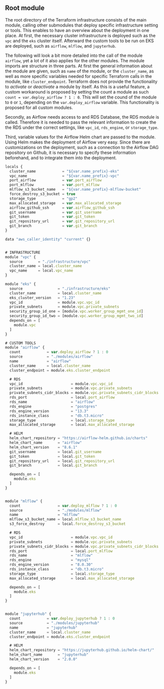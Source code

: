 
## Root module

The root directory of the Terraform infrastructure consists of the main module, calling other submodules that deploy specific infrastructure setting or tools.
This enables to have an overview about the deployment in one place. At first, the necessary cluster infrastructure is deployed such as the `vpc` and the `eks` cluster itself. Afterward the custom tools to be run on EKS are deployed, such as `airflow`, `mlflow`, and `jupyterhub`.

The following will look a bit more detailed into the call of the module `airflow`, yet a lot of it also applies for the other modules. 
The module imports are structure in three parts. At first the general information about the module are given, such as `name` of the module, or the `cluster_name`, as well as more specific variables needed for specific Terraform calls in the module, like `cluster_endpoint`. 
Terraform does not provide the functionality to *activate* or *deactivate* a module by itself. As this is a useful feature, a custom workaround is proposed by setting the count a module as such `count = var.deploy_airflow ? 1 : 0`. This will set the cound of the module to `0` or `1`, depending on the `var.deploy_airflow` variable. This functionality is proposed for all custom modules.

Secondly, as Airflow needs access to and RDS Database, the RDS module is called. Therefore it is needed to pass the relevant information to create the the RDS under the correct settings, like `vpc_id`, `rds_engine`, or `storage_type`.

Third, variable values for the Airflow Helm chart are passed to the module. Using Helm makes the deployment of Airflow very easy. Since there are customizations on the deployment, such as a connection to the Airflow DAG repository on Github, it is necessary to specify these information beforehand, and to integrate them into the deployment.

\footnotesize
```javascript
locals {
  cluster_name            = "${var.name_prefix}-eks"
  vpc_name                = "${var.name_prefix}-vpc"
  port_airflow            = var.port_airflow
  port_mlflow             = var.port_mlflow
  mlflow_s3_bucket_name   = "${var.name_prefix}-mlflow-bucket"
  force_destroy_s3_bucket = true
  storage_type            = "gp2"
  max_allocated_storage   = var.max_allocated_storage
  airflow_github_ssh      = var.airflow_github_ssh
  git_username            = var.git_username
  git_token               = var.git_token
  git_repository_url      = var.git_repository_url
  git_branch              = var.git_branch
}

data "aws_caller_identity" "current" {}


# INFRASTRUCTURE
module "vpc" {
  source       = "./infrastructure/vpc"
  cluster_name = local.cluster_name
  vpc_name     = local.vpc_name
}

module "eks" {
  source                = "./infrastructure/eks"
  cluster_name          = local.cluster_name
  eks_cluster_version   = "1.23"
  vpc_id                = module.vpc.vpc_id
  private_subnets       = module.vpc.private_subnets
  security_group_id_one = [module.vpc.worker_group_mgmt_one_id]
  security_group_id_two = [module.vpc.worker_group_mgmt_two_id]
  depends_on = [
    module.vpc
  ]
}

# CUSTOM TOOLS
module "airflow" {
  count            = var.deploy_airflow ? 1 : 0
  source           = "./modules/airflow"
  name             = "airflow"
  cluster_name     = local.cluster_name
  cluster_endpoint = module.eks.cluster_endpoint

  # RDS
  vpc_id                      = module.vpc.vpc_id
  private_subnets             = module.vpc.private_subnets
  private_subnets_cidr_blocks = module.vpc.private_subnets_cidr_blocks
  rds_port                    = local.port_airflow
  rds_name                    = "airflow"
  rds_engine                  = "postgres"
  rds_engine_version          = "13.3"
  rds_instance_class          = "db.t3.micro"
  storage_type                = local.storage_type
  max_allocated_storage       = local.max_allocated_storage

  # HELM
  helm_chart_repository = "https://airflow-helm.github.io/charts"
  helm_chart_name       = "airflow"
  helm_chart_version    = "8.6.1"
  git_username          = local.git_username
  git_token             = local.git_token
  git_repository_url    = local.git_repository_url
  git_branch            = local.git_branch

  depends_on = [
    module.eks
  ]
}


module "mlflow" {
  count                 = var.deploy_mlflow ? 1 : 0
  source                = "./modules/mlflow"
  name                  = "mlflow"
  mlflow_s3_bucket_name = local.mlflow_s3_bucket_name
  s3_force_destroy      = local.force_destroy_s3_bucket

  # RDS
  vpc_id                      = module.vpc.vpc_id
  private_subnets             = module.vpc.private_subnets
  private_subnets_cidr_blocks = module.vpc.private_subnets_cidr_blocks
  rds_port                    = local.port_mlflow
  rds_name                    = "mlflow"
  rds_engine                  = "mysql"
  rds_engine_version          = "8.0.30"
  rds_instance_class          = "db.t3.micro"
  storage_type                = local.storage_type
  max_allocated_storage       = local.max_allocated_storage

  depends_on = [
    module.eks
  ]
}


module "jupyterhub" {
  count            = var.deploy_jupyterhub ? 1 : 0
  source           = "./modules/jupyterhub"
  name             = "jupyterhub"
  cluster_name     = local.cluster_name
  cluster_endpoint = module.eks.cluster_endpoint

  # HELM
  helm_chart_repository = "https://jupyterhub.github.io/helm-chart/"
  helm_chart_name       = "jupyterhub"
  helm_chart_version    = "2.0.0"

  depends_on = [
    module.eks
  ]
}
```
\normalsize